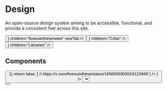 



# Design

An open-source design system aiming to be accessible, functional, and provide a consistent feel across this site.

<div className="grid grid-cols-2 flex-wrap gap-2 min-[432px]:flex">
  <Button
    className="col-span-2 w-full min-[432px]:w-fit"
    href="https://github.com/fiveoutofnine/www"
    leftIcon={<Github />}
    children="fiveoutofnine/www"
    newTab
  />
  <Button
    className="col-span-1 w-full min-[432px]:w-fit"
    variant="outline"
    href="/design/color"
    rightIcon={<ChevronRight />}
    children="Color"
  />
  <Button
    className="col-span-1 w-full min-[432px]:w-fit"
    variant="outline"
    href="/design/libraries"
    rightIcon={<ChevronRight />}
    children="Libraries"
  />
</div>

## Components

<div className="grid grid-cols-2 gap-2 lg:grid-cols-4">
  <ComponentFeature className="px-4" href="/design/component/accordion">
    <DesignAccordionFeature />
  </ComponentFeature>
  <ComponentFeature href="/design/component/avatar">
    <FiveoutofnineAvatar className="not-prose" size={48} />
  </ComponentFeature>
  <ComponentFeature href="/design/component/badge">
    <Badge children="Badge" />
  </ComponentFeature>
  <ComponentFeature href="/design/component/checkbox">
    <div className="flex items-center gap-1.5">
      <Checkbox id="checkbox" size="md" />
      <label htmlFor="checkbox" className="text-sm font-medium text-gray-12" children="Checkbox" />
    </div>
  </ComponentFeature>
  <ComponentFeature href="/design/component/button">
    <Button children="Button" />
  </ComponentFeature>
  <ComponentFeature href="/design/component/code-block">
    <CodeBlock
      className="mx-4 w-full"
      fileName="code-block.sol"
      language="sol"
      showLineNumbers={false}
      children={`if (p & 3 == 1) { if (x*x + y*y - p > 1) return false; } // https://x.com/fiveoutofnine/status/1658930303019122688`}
    />
  </ComponentFeature>
  <ComponentFeature href="/design/component/hover-card">
    <FiveoutofnineHoverCard
      trigger={
        <Link
          className="text-sm font-medium text-gray-12 no-underline hover:underline"
          href="https://twitter.com/fiveoutofnine"
          target="_blank"
          rel="noreferrer noopener"
          children="Hover Card"
        />
      }
    />
  </ComponentFeature>
  <ComponentFeature href="/design/component/select">
    <Select children={<option children="Select" />} />
  </ComponentFeature>
  <ComponentFeature href="/design/component/toast">
    <ToastButton children="Toast" />
  </ComponentFeature>
  <ComponentFeature href="/design/component/tooltip">
    <Tooltip content="5/9 moment" triggerProps={{ asChild: true }} inverted>
      <Button children="Tooltip" />
    </Tooltip>
  </ComponentFeature>
</div>
